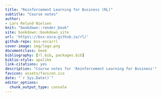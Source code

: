```yaml
--- 
title: "Reinforcement Learning for Business (RL)"
subtitle: "Course notes"
author: 
- Lars Relund Nielsen
knit: "bookdown::render_book"
site: bookdown::bookdown_site
url: 'https\://bss-osca.github.io/rl/'
github-repo: bss-osca/rl
cover-image: img/logo.png
documentclass: book
bibliography: [rl.bib, packages.bib]
biblio-style: apalike
link-citations: yes
description: "Course notes for 'Reinforcement Learning for Business'"
favicon: assets/favicon.ico
date: "`r Sys.Date()`"
editor_options: 
  chunk_output_type: console
---
```

